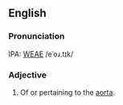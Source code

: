 ==English==
===Pronunciation===
IPA: [[WEAE]] /eˈoɹ.tɪk/

===Adjective===
# Of or pertaining to the [[aorta]].
<!-- material copied from Webster's Revised Unabridged Dictionary (1913) -->